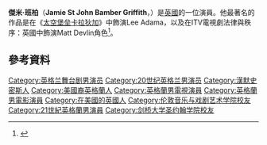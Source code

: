 {{Infobox person
| name = Jamie Bamber
| image = Jamie Bamber by Gage Skidmore.jpg
| caption = 
| birth_name = Jamie St John Bamber Griffith
| birth_date = {{Birth date and age|1973|4|3|df=yes}}
| birth_place = 英格蘭[[倫敦|倫敦]][[漢默史密斯|漢默史密斯]]
| occupation = 演員
| years_active = 1998–現在
| spouse = [[Kerry_Norton|Kerry Norton]]
| children = 3
}}
'''傑米·班柏'''（'''Jamie St John Bamber Griffith'''，{{bd|1973年|4月3日}}）是[[英國|英國]]的一位演員。他最著名的作品是在《[[太空堡垒卡拉狄加|太空堡垒卡拉狄加]]》中飾演Lee Adama，以及在ITV電視劇法律與秩序：英國中飾演Matt Devlin角色<ref name=mc>{{cite web| url = http://smallscreen.monstersandcritics.com/features/article_1343603.php/A_chat_with_FX_Damages_Anastasia_Griffith| title = A chat with FX 'Damages' Anastasia Griffith| accessdate = 2008-02-15| author = April MacIntyre| date = 15 August 2007| publisher = [[Monsters_and_Critics|Monsters and Critics]]| deadurl = yes| archiveurl = https://web.archive.org/web/20070821234926/http://smallscreen.monstersandcritics.com/features/article_1343603.php/A_chat_with_FX_Damages_Anastasia_Griffith| archivedate = 2007-08-21}}</ref>。

==參考資料==
{{Reflist}}

{{DEFAULTSORT: Bamber, Jamie}}
[[Category:英格兰舞台剧男演员|Category:英格兰舞台剧男演员]]
[[Category:20世纪英格兰男演员|Category:20世纪英格兰男演员]]
[[Category:漢默史密斯人|Category:漢默史密斯人]]
[[Category:美國裔英格蘭人|Category:美國裔英格蘭人]]
[[Category:英格蘭男電視演員|Category:英格蘭男電視演員]]
[[Category:英格蘭男電影演員|Category:英格蘭男電影演員]]
[[Category:在美國的英國人|Category:在美國的英國人]]
[[Category:伦敦音乐与戏剧艺术学院校友|Category:伦敦音乐与戏剧艺术学院校友]]
[[Category:21世紀英格蘭男演員|Category:21世紀英格蘭男演員]]
[[Category:剑桥大学圣约翰学院校友|Category:剑桥大学圣约翰学院校友]]